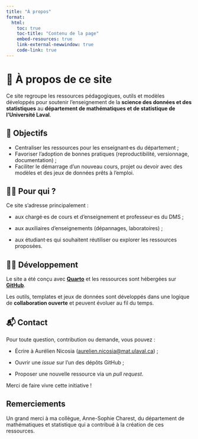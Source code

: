 ```yaml
---
title: "À propos"
format:
  html:
    toc: true
    toc-title: "Contenu de la page"
    embed-resources: true
    link-external-newwindow: true
    code-link: true
---
```


# 👋 À propos de ce site

Ce site regroupe les ressources pédagogiques, outils et modèles développés pour soutenir l’enseignement de la **science des données et des statistiques** au **département de mathématiques et de statistique de l’Université Laval**.

## 🎯 Objectifs

- Centraliser les ressources pour les enseignant·es du département ;
- Favoriser l’adoption de bonnes pratiques (reproductibilité, versionnage, documentation) ;
- Faciliter le démarrage d’un nouveau cours, projet ou devoir avec des modèles et des jeux de données prêts à l’emploi.

## 👨‍🏫 Pour qui ?

Ce site s’adresse principalement :

- aux chargé·es de cours et d’enseignement et professeur·es du DMS ;

- aux auxiliaires d'enseignements (dépannages, laboratoires) ;

- aux étudiant·es qui souhaitent réutiliser ou explorer les ressources proposées.

## 🧑‍💻 Développement

Le site a été conçu avec **[Quarto](https://quarto.org)** et les ressources sont hébergées sur **[GitHub](https://github.com/AurelienNicosiaULaval)**. 

Les outils, templates et jeux de données sont développés dans une logique de **collaboration ouverte** et peuvent évoluer au fil du temps.

## 📬 Contact

Pour toute question, contribution ou demande, vous pouvez :

- Écrire à Aurélien Nicosia (<aurelien.nicosia@mat.ulaval.ca>) ;

- Ouvrir une *issue* sur l’un des dépôts GitHub ;

- Proposer une nouvelle ressource via un *pull request*.

Merci de faire vivre cette initiative !

## Remerciements

Un grand merci à ma collègue, Anne-Sophie Charest, du département de mathématiques et statistique qui a contribué à la création de ces ressources.